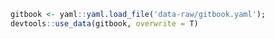 

```r
gitbook <- yaml::yaml.load_file('data-raw/gitbook.yaml');
devtools::use_data(gitbook, overwrite = T)
```